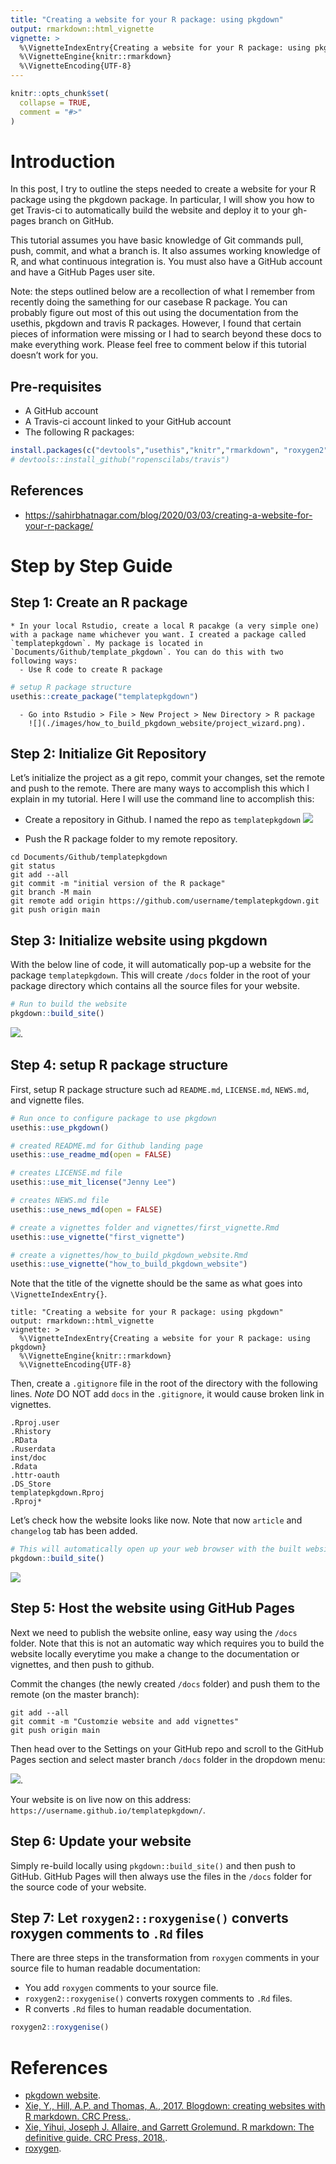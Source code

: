 ```yaml
---
title: "Creating a website for your R package: using pkgdown"
output: rmarkdown::html_vignette
vignette: >
  %\VignetteIndexEntry{Creating a website for your R package: using pkgdown}
  %\VignetteEngine{knitr::rmarkdown}
  %\VignetteEncoding{UTF-8}
---
```


```r
knitr::opts_chunk$set(
  collapse = TRUE,
  comment = "#>"
)
```


# Introduction

In this post, I try to outline the steps needed to create a website for your R package using the pkgdown package. In particular, I will show you how to get Travis-ci to automatically build the website and deploy it to your gh-pages branch on GitHub.


This tutorial assumes you have basic knowledge of Git commands pull, push, commit, and what a branch is. It also assumes working knowledge of R, and what continuous integration is. You must also have a GitHub account and have a GitHub Pages user site.

Note: the steps outlined below are a recollection of what I remember from recently doing the samething for our casebase R package. You can probably figure out most of this out using the documentation from the usethis, pkgdown and travis R packages. However, I found that certain pieces of information were missing or I had to search beyond these docs to make everything work. Please feel free to comment below if this tutorial doesn’t work for you.

## Pre-requisites

* A GitHub account
* A Travis-ci account linked to your GitHub account
* The following R packages:

```r
install.packages(c("devtools","usethis","knitr","rmarkdown", "roxygen2", "pkgdown"))
# devtools::install_github("ropenscilabs/travis")
```


## References

* <https://sahirbhatnagar.com/blog/2020/03/03/creating-a-website-for-your-r-package/>


# Step by Step Guide

## Step 1: Create an R package

    * In your local Rstudio, create a local R pacakge (a very simple one) with a package name whichever you want. I created a package called `templatepkgdown`. My package is located in `Documents/Github/template_pkgdown`. You can do this with two following ways:
      - Use R code to create R package
```r
# setup R package structure
usethis::create_package("templatepkgdown")
```
      - Go into Rstudio > File > New Project > New Directory > R package
        ![](./images/how_to_build_pkgdown_website/project_wizard.png).

## Step 2: Initialize Git Repository

Let's initialize the project as a git repo, commit your changes, set the remote and push to the remote. There are many ways to accomplish this which I explain in my tutorial. Here I will use the command line to accomplish this:

  * Create a repository in Github. I named the repo as `templatepkgdown`
    ![](./images/how_to_build_pkgdown_website/new_repo.png)

  * Push the R package folder to my remote repository.

```console
cd Documents/Github/templatepkgdown
git status
git add --all
git commit -m "initial version of the R package"
git branch -M main
git remote add origin https://github.com/username/templatepkgdown.git
git push origin main
```

## Step 3: Initialize website using pkgdown

With the below line of code, it will automatically pop-up a website for the package `templatepkgdown`. This will create `/docs` folder in the root of your package directory which contains all the source files for your website.
```r
# Run to build the website
pkgdown::build_site()
```
  ![](./images/how_to_build_pkgdown_website/pkgdown_website1.png).

## Step 4: setup R package structure

First, setup R package structure such ad `README.md`, `LICENSE.md`, `NEWS.md`, and vignette files.
```r
# Run once to configure package to use pkgdown
usethis::use_pkgdown()

# created README.md for Github landing page
usethis::use_readme_md(open = FALSE)

# creates LICENSE.md file
usethis::use_mit_license("Jenny Lee")

# creates NEWS.md file
usethis::use_news_md(open = FALSE)

# create a vignettes folder and vignettes/first_vignette.Rmd
usethis::use_vignette("first_vignette")

# create a vignettes/how_to_build_pkgdown_website.Rmd
usethis::use_vignette("how_to_build_pkgdown_website")
```

Note that the title of the vignette should be the same as what goes into `\VignetteIndexEntry{}`.
```console
title: "Creating a website for your R package: using pkgdown"
output: rmarkdown::html_vignette
vignette: >
  %\VignetteIndexEntry{Creating a website for your R package: using pkgdown}
  %\VignetteEngine{knitr::rmarkdown}
  %\VignetteEncoding{UTF-8}
```
Then, create a `.gitignore` file in the root of the directory with the following lines. *Note* DO NOT add `docs` in the `.gitignore`, it would cause broken link in vignettes.
```console
.Rproj.user
.Rhistory
.RData
.Ruserdata
inst/doc
.Rdata
.httr-oauth
.DS_Store
templatepkgdown.Rproj
.Rproj*
```

Let's check how the website looks like now. Note that now `article` and `changelog` tab has been added.
```r
# This will automatically open up your web browser with the built website
pkgdown::build_site()
```
  ![](./images/how_to_build_pkgdown_website/pkgdown_website2.png)


## Step 5: Host the website using GitHub Pages

Next we need to publish the website online, easy way using the `/docs` folder. Note that this is not an automatic way which requires you to build the website locally everytime you make a change to the documentation or vignettes, and then push to github. 

Commit the changes (the newly created `/docs` folder) and push them to the remote (on the master branch):
```console
git add --all
git commit -m "Customzie website and add vignettes"
git push origin main
```

Then head over to the Settings on your GitHub repo and scroll to the GitHub Pages section and select master branch `/docs` folder in the dropdown menu:

![](./images/how_to_build_pkgdown_website/publish.png).

Your website is on live now on this address: `https://username.github.io/templatepkgdown/`.

## Step 6: Update your website

Simply re-build locally using `pkgdown::build_site()` and then push to GitHub. GitHub Pages will then always use the files in the `/docs` folder for the source code of your website.

## Step 7: Let `roxygen2::roxygenise()` converts roxygen comments to `.Rd` files

There are three steps in the transformation from `roxygen` comments in your source file to human readable documentation:

* You add `roxygen` comments to your source file.
* `roxygen2::roxygenise()` converts roxygen comments to `.Rd` files.
* R converts `.Rd` files to human readable documentation.

```r
roxygen2::roxygenise()
```

# References

* [pkgdown website](https://pkgdown.r-lib.org/reference/build_site.html).
* [Xie, Y., Hill, A.P. and Thomas, A., 2017. Blogdown: creating websites with R markdown. CRC Press.](https://bookdown.org/yihui/blogdown/).
* [Xie, Yihui, Joseph J. Allaire, and Garrett Grolemund. R markdown: The definitive guide. CRC Press, 2018.](https://bookdown.org/yihui/rmarkdown/).
* [roxygen](https://cran.r-project.org/web/packages/roxygen2/vignettes/roxygen2.html).
